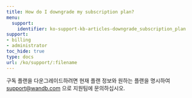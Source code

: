 ---
title: How do I downgrade my subscription plan?
menu:
  support:
    identifier: ko-support-kb-articles-downgrade_subscription_plan
support:
- billing
- administrator
toc_hide: true
type: docs
url: /ko/support/:filename
---

구독 플랜을 다운그레이드하려면 현재 플랜 정보와 원하는 플랜을 명시하여 support@wandb.com 으로 지원팀에 문의하십시오.
